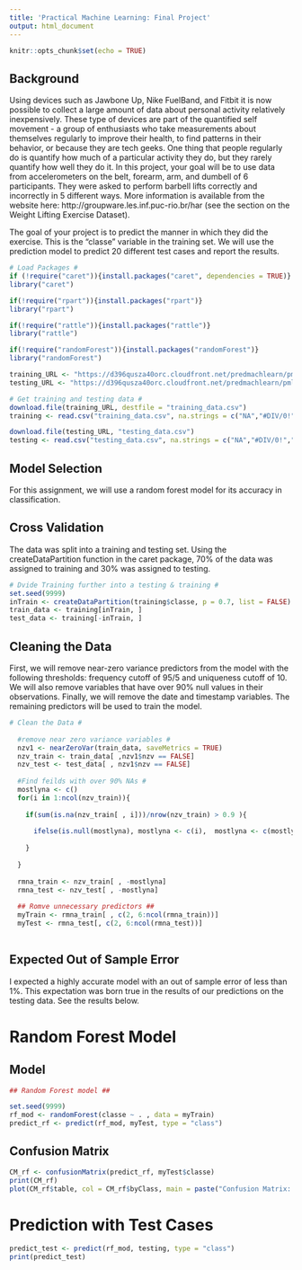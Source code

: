 ---
title: 'Practical Machine Learning: Final Project'
output: html_document
---

```{r setup, include=FALSE}
knitr::opts_chunk$set(echo = TRUE)
```

## Background

Using devices such as Jawbone Up, Nike FuelBand, and Fitbit it is now possible to collect a large amount of data about personal activity relatively inexpensively. These type of devices are part of the quantified self movement - a group of enthusiasts who take measurements about themselves regularly to improve their health, to find patterns in their behavior, or because they are tech geeks. One thing that people regularly do is quantify how much of a particular activity they do, but they rarely quantify how well they do it. In this project, your goal will be to use data from accelerometers on the belt, forearm, arm, and dumbell of 6 participants. They were asked to perform barbell lifts correctly and incorrectly in 5 different ways. More information is available from the website here: http://groupware.les.inf.puc-rio.br/har (see the section on the Weight Lifting Exercise Dataset).

The goal of your project is to predict the manner in which they did the exercise. This is the "classe" variable in the training set.  We will use the prediction model to predict 20 different test cases and report the results.  

```{r, echo=FALSE, results='hide', include=FALSE}
# Load Packages #
if (!require("caret")){install.packages("caret", dependencies = TRUE)}
library("caret")

if(!require("rpart")){install.packages("rpart")}
library("rpart")

if(!require("rattle")){install.packages("rattle")}
library("rattle")

if(!require("randomForest")){install.packages("randomForest")}
library("randomForest")

training_URL <- "https://d396qusza40orc.cloudfront.net/predmachlearn/pml-training.csv"
testing_URL <- "https://d396qusza40orc.cloudfront.net/predmachlearn/pml-testing.csv"

# Get training and testing data #
download.file(training_URL, destfile = "training_data.csv")
training <- read.csv("training_data.csv", na.strings = c("NA","#DIV/0!",""))

download.file(testing_URL, "testing_data.csv")
testing <- read.csv("testing_data.csv", na.strings = c("NA","#DIV/0!",""))

```

## Model Selection

For this assignment, we will use a random forest model for its accuracy in classification.

## Cross Validation

The data was split into a training and testing set.  Using the createDataPartition function in the caret package, 70% of the data was assigned to training and 30% was assigned to testing.

```{r}
# Dvide Training further into a testing & training #
set.seed(9999)
inTrain <- createDataPartition(training$classe, p = 0.7, list = FALSE)
train_data <- training[inTrain, ]
test_data <- training[-inTrain, ]
```


## Cleaning the Data

First, we will remove near-zero variance predictors from the model with the following thresholds:  frequency cutoff of 95/5 and uniqueness cutoff of 10.  We will also remove variables that have over 90% null values in their observations.  Finally, we will remove the date and timestamp variables.  The remaining predictors will be used to train the model.

```{r, echo=TRUE}
# Clean the Data #
  
  #remove near zero variance variables #
  nzv1 <- nearZeroVar(train_data, saveMetrics = TRUE)
  nzv_train <- train_data[ ,nzv1$nzv == FALSE]
  nzv_test <- test_data[ , nzv1$nzv == FALSE]
  
  #Find feilds with over 90% NAs #
  mostlyna <- c()
  for(i in 1:ncol(nzv_train)){
    
    if(sum(is.na(nzv_train[ , i]))/nrow(nzv_train) > 0.9 ){
      
      ifelse(is.null(mostlyna), mostlyna <- c(i),  mostlyna <- c(mostlyna, i))
      
    }
    
  }
  
  rmna_train <- nzv_train[ , -mostlyna]
  rmna_test <- nzv_test[ , -mostlyna]
  
  ## Romve unnecessary predictors ##
  myTrain <- rmna_train[ , c(2, 6:ncol(rmna_train))]
  myTest <- rmna_test[, c(2, 6:ncol(rmna_test))]
  
```
## Expected Out of Sample Error

I expected a highly accurate model with an out of sample error of less than 1%.  This expectation was born true in the results of our predictions on the testing data.  See the results below.

# Random Forest Model

## Model
```{r}

## Random Forest model ##

set.seed(9999)
rf_mod <- randomForest(classe ~ . , data = myTrain)
predict_rf <- predict(rf_mod, myTest, type = "class")

```

## Confusion Matrix
```{r}
CM_rf <- confusionMatrix(predict_rf, myTest$classe)
print(CM_rf)
plot(CM_rf$table, col = CM_rf$byClass, main = paste("Confusion Matrix: Accuracy =", round(CM_rf$overall['Accuracy'], 3)))
```

# Prediction with Test Cases

```{r}
predict_test <- predict(rf_mod, testing, type = "class")
print(predict_test)  

```

